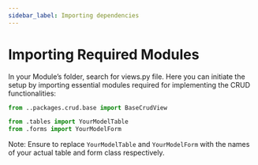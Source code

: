 ```yaml
---
sidebar_label: Importing dependencies
---
```


# Importing Required Modules

In your Module’s folder, search for views.py file. Here you can initiate the setup by importing essential modules required for implementing the CRUD functionalities:

``` python
from ..packages.crud.base import BaseCrudView

from .tables import YourModelTable
from .forms import YourModelForm
```

Note: Ensure to replace ``YourModelTable`` and ``YourModelForm`` with the names of your actual table and form class respectively.
